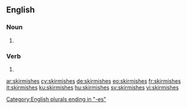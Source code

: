 ==English==

===Noun===
{{head|en|noun plural form}}

# {{plural of|skirmish|lang=en}}

===Verb===
{{head|en|verb form}}

# {{en-third-person singular of|skirmish}}

[[Category:English plurals ending in "-es"]]

[[ar:skirmishes]]
[[cy:skirmishes]]
[[de:skirmishes]]
[[eo:skirmishes]]
[[fr:skirmishes]]
[[it:skirmishes]]
[[ku:skirmishes]]
[[hu:skirmishes]]
[[sv:skirmishes]]
[[vi:skirmishes]]